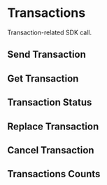 # Transactions

Transaction-related SDK call.

## Send Transaction

## Get Transaction

## Transaction Status

## Replace Transaction

## Cancel Transaction

## Transactions Counts
